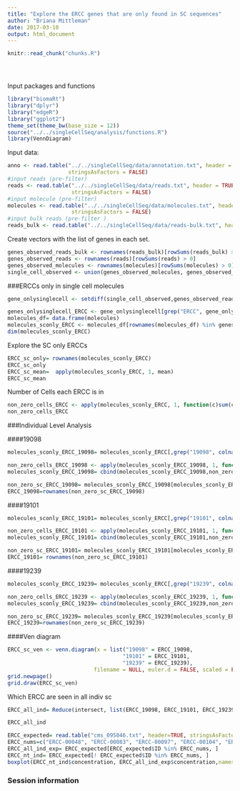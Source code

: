 ```yaml
---
title: "Explore the ERCC genes that are only found in SC sequences"
author: "Briana Mittleman"
date: 2017-03-10
output: html_document
---
```


<!-- The file analysis/chunks.R contains chunks that define default settings
shared across the workflowr files. -->
```r
knitr::read_chunk("chunks.R")
```

<!-- Update knitr chunk options -->
```r
```

<!-- Insert the date the file was last updated -->
```r
```

<!-- Insert the code version (Git commit SHA1) if Git repository exists and R
 package git2r is installed -->
```r
```



Input packages and functions  
```r
library("biomaRt")
library("dplyr")
library("edgeR")
library("ggplot2")
theme_set(theme_bw(base_size = 12))
source("../../singleCellSeq/analysis/functions.R")
library(VennDiagram)
```


Input data:
```r
anno <- read.table("../../singleCellSeq/data/annotation.txt", header = TRUE,
                   stringsAsFactors = FALSE)
#input reads (pre-filter)
reads <- read.table("../../singleCellSeq/data/reads.txt", header = TRUE,
                    stringsAsFactors = FALSE)
#input molecule (pre-filter)
molecules <- read.table("../../singleCellSeq/data/molecules.txt", header = TRUE,
                    stringsAsFactors = FALSE)
#input bulk reads (pre-filter )
reads_bulk <- read.table("../../singleCellSeq/data/reads-bulk.txt", header = TRUE, stringsAsFactors = FALSE)
```


Create vectors with the list of genes in each set.   
```r
genes_observed_reads_bulk <- rownames(reads_bulk)[rowSums(reads_bulk) > 0]
genes_observed_reads <- rownames(reads)[rowSums(reads) > 0]
genes_observed_molecules <- rownames(molecules)[rowSums(molecules) > 0]
single_cell_observed <- union(genes_observed_molecules, genes_observed_reads)
```

###ERCCs only in single cell molecules  

```r

gene_onlysinglecell <- setdiff(single_cell_observed,genes_observed_reads_bulk) 

genes_onlysinglecell_ERCC <- gene_onlysinglecell[grep("ERCC", gene_onlysinglecell)]
molecules_df= data.frame(molecules)
molecules_sconly_ERCC <- molecules_df[rownames(molecules_df) %in% genes_onlysinglecell_ERCC,]
dim(molecules_sconly_ERCC)
```


Explore the SC only ERCCs  

```r
ERCC_sc_only= rownames(molecules_sconly_ERCC)
ERCC_sc_only
ERCC_sc_mean=  apply(molecules_sconly_ERCC, 1, mean)
ERCC_sc_mean


```

Number of Cells each ERCC is in  
```r
non_zero_cells_ERCC <- apply(molecules_sconly_ERCC, 1, function(c)sum(c!=0))
non_zero_cells_ERCC 
```




###Individual Level Analysis 

####19098
```r
molecules_sconly_ERCC_19098= molecules_sconly_ERCC[,grep("19098", colnames(molecules_sconly_ERCC))]

non_zero_cells_ERCC_19098 <- apply(molecules_sconly_ERCC_19098, 1, function(c)sum(c!=0))
molecules_sconly_ERCC_19098= cbind(molecules_sconly_ERCC_19098,non_zero_cells_ERCC_19098)

non_zero_sc_ERCC_19098= molecules_sconly_ERCC_19098[molecules_sconly_ERCC_19098$non_zero_cells_ERCC_19098>0,]
ERCC_19098=rownames(non_zero_sc_ERCC_19098)
```

####19101

```r
molecules_sconly_ERCC_19101= molecules_sconly_ERCC[,grep("19101", colnames(molecules_sconly_ERCC))]

non_zero_cells_ERCC_19101 <- apply(molecules_sconly_ERCC_19101, 1, function(c)sum(c!=0))
molecules_sconly_ERCC_19101= cbind(molecules_sconly_ERCC_19101,non_zero_cells_ERCC_19101)

non_zero_sc_ERCC_19101= molecules_sconly_ERCC_19101[molecules_sconly_ERCC_19101$non_zero_cells_ERCC_19101>0,]
ERCC_19101= rownames(non_zero_sc_ERCC_19101)
```

####19239  
```r
molecules_sconly_ERCC_19239= molecules_sconly_ERCC[,grep("19239", colnames(molecules_sconly_ERCC))]

non_zero_cells_ERCC_19239 <- apply(molecules_sconly_ERCC_19239, 1, function(c)sum(c!=0))
molecules_sconly_ERCC_19239= cbind(molecules_sconly_ERCC_19239,non_zero_cells_ERCC_19239)

non_zero_sc_ERCC_19239= molecules_sconly_ERCC_19239[molecules_sconly_ERCC_19239$non_zero_cells_ERCC_19239>0,]
ERCC_19239=rownames(non_zero_sc_ERCC_19239)
```


####Ven diagram  


```r
ERCC_sc_ven <- venn.diagram(x = list("19098" = ERCC_19098,
                                    "19101" = ERCC_19101,
                                    "19239" = ERCC_19239),
                           filename = NULL, euler.d = FALSE, scaled = FALSE)
grid.newpage()
grid.draw(ERCC_sc_ven)
```

Which ERCC are seen in all indiv sc  

```r
ERCC_all_ind= Reduce(intersect, list(ERCC_19098, ERCC_19101, ERCC_19239))

ERCC_all_ind


```
```r
ERCC_expected= read.table("cms_095046.txt", header=TRUE, stringsAsFactors = FALSE, fill=TRUE)
ERCC_nums=c("ERCC-00048", "ERCC-00083", "ERCC-00097", "ERCC-00104", "ERCC-00164", "ERCC-00168")
ERCC_all_ind_exp= ERCC_expected[ERCC_expected$ID %in% ERCC_nums, ]
ERCC_nt_ind= ERCC_expected[! ERCC_expected$ID %in% ERCC_nums, ]
boxplot(ERCC_nt_ind$concentration, ERCC_all_ind_exp$concentration,names=c("SC only 3 ind", "other ERCCs"), ylab="Concentration", main= "All individual single cell only ERCC \ngenes are low concentration ERCCs")
```



### Session information

<!-- Insert the session information into the document -->
```r
```
